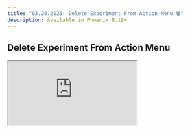 ```yaml
---
title: "03.20.2025: Delete Experiment From Action Menu 🗑️"
description: Available in Phoenix 8.19+
---
```


<Update label="March 20, 2025">

## Delete Experiment From Action Menu

<Frame>
  <iframe 
    src="https://cdn.iframe.ly/nK58mrP" 
    width={1000} 
    height={400}
    allowFullScreen
  />
</Frame>

You can now delete experiments directly from the action menu, making it quicker to manage and clean up your workspace. This update streamlines experiment management by reducing the steps needed to remove outdated or unnecessary runs. Get started with experiments [here](/phoenix/datasets-and-experiments/how-to-experiments/run-experiments).

<Card title="Release arize-phoenix: v8.16.0 · Arize-ai/phoenix" icon="github" href="https://github.com/Arize-ai/phoenix/releases/tag/arize-phoenix-v8.16.0" horizontal>
  GitHub
</Card>

### Improvements and Bug Fixes 🐛

* [**UI**](https://github.com/Arize-ai/phoenix/pull/6848)**:** Show the date format in the explanation
</Update>


